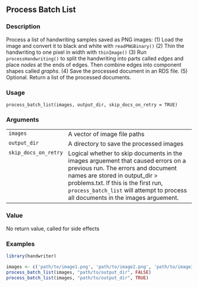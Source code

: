 ## Process Batch List {.unnumbered}


### Description

Process a list of handwriting samples saved as PNG images: (1) Load the image
and convert it to black and white with <code>readPNGBinary()</code> (2) Thin the
handwriting to one pixel in width with <code>thinImage()</code> (3) Run
<code>processHandwriting()</code> to split the handwriting into parts called <em>edges</em>
and place <em>nodes</em> at the ends of edges. Then combine edges into component
shapes called <em>graphs</em>. (4) Save the processed document in an RDS file. (5)
Optional. Return a list of the processed documents.



### Usage

<pre><code class='language-R'>process_batch_list(images, output_dir, skip_docs_on_retry = TRUE)
</code></pre>


### Arguments

<table>
<tr><td style = "white-space: nowrap; font-family: monospace; vertical-align: top"><code id="images">images</code></td>
<td>
A vector of image file paths
</td></tr>
<tr><td style = "white-space: nowrap; font-family: monospace; vertical-align: top"><code id="output_dir">output_dir</code></td>
<td>
A directory to save the processed images
</td></tr>
<tr><td style = "white-space: nowrap; font-family: monospace; vertical-align: top"><code id="skip_docs_on_retry">skip_docs_on_retry</code></td>
<td>
Logical whether to skip documents in the images arguement that
caused errors on a previous run. The errors and document names are stored
in output_dir &gt; problems.txt. If this is the first run,
<code>process_batch_list</code> will attempt to process all documents in the images arguement.
</td></tr>
</table>


### Value

No return value, called for side effects



### Examples
```r
library(handwriter)

images <- c('path/to/image1.png', 'path/to/image2.png', 'path/to/image3.png')
process_batch_list(images, "path/to/output_dir", FALSE)
process_batch_list(images, "path/to/output_dir", TRUE)




```
